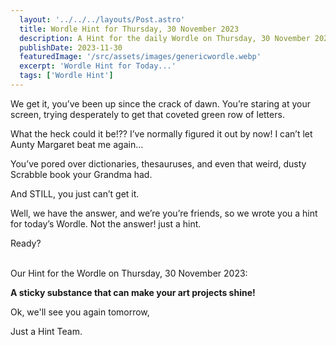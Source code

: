 ```yaml
---
  layout: '../../../layouts/Post.astro'
  title: Wordle Hint for Thursday, 30 November 2023
  description: A Hint for the daily Wordle on Thursday, 30 November 2023
  publishDate: 2023-11-30
  featuredImage: '/src/assets/images/genericwordle.webp'
  excerpt: 'Wordle Hint for Today...'
  tags: ['Wordle Hint']
---
```


  We get it, you’ve been up since the crack of dawn. You’re staring at your screen, trying desperately to get that coveted green row of letters. 

  What the heck could it be!??
  I’ve normally figured it out by now!
  I can’t let Aunty Margaret beat me again… 

  You’ve pored over dictionaries, thesauruses, and even that weird, dusty Scrabble book your Grandma had.

  And STILL, you just can’t get it. 

  Well, we have the answer, and we’re you’re friends, so we wrote you a hint for today’s Wordle.
  Not the answer! just a hint. 

  Ready?<br /><br />

  Our Hint for the Wordle on Thursday, 30 November 2023:

  **A sticky substance that can make your art projects shine!**

  Ok, we'll see you again tomorrow, 

  Just a Hint Team.
  